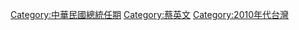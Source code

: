 [[Category:中華民國總統任期|Category:中華民國總統任期]]
[[Category:蔡英文|Category:蔡英文]]
[[Category:2010年代台灣|Category:2010年代台灣]]